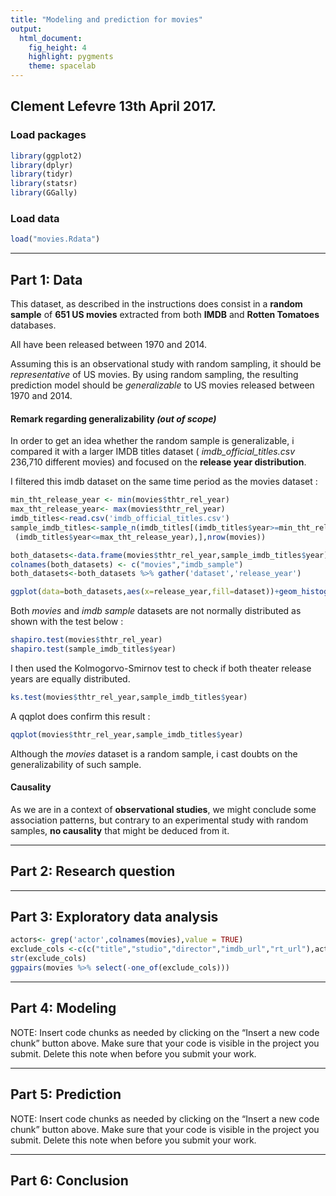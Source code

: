 ```yaml
---
title: "Modeling and prediction for movies"
output: 
  html_document: 
    fig_height: 4
    highlight: pygments
    theme: spacelab
---
```


## Clement Lefevre 13th April 2017.

### Load packages

```r
library(ggplot2)
library(dplyr)
library(tidyr)
library(statsr)
library(GGally)
```

### Load data



```r
load("movies.Rdata")
```



* * *

## Part 1: Data

This dataset, as described in the instructions does consist in a **random sample** of **651 US movies** extracted from both **IMDB** and **Rotten Tomatoes** databases.

All have been released between 1970 and 2014. 

Assuming this is an observational study with random sampling, it should be *representative* of US movies. By using random sampling, the resulting prediction model should be *generalizable* to US movies released between 1970 and 2014.




#### Remark regarding generalizability *(out of scope)*

In order to get an idea whether the random sample is generalizable, i compared it with a larger IMDB titles dataset ( *imdb_official_titles.csv* 236,710 different movies) and focused on the **release year distribution**.

I filtered this imdb dataset on the same time period as the movies dataset :

```r

min_tht_release_year <- min(movies$thtr_rel_year)
max_tht_release_year<- max(movies$thtr_rel_year)
imdb_titles<-read.csv('imdb_official_titles.csv')
sample_imdb_titles<-sample_n(imdb_titles[(imdb_titles$year>=min_tht_release_year) &
 (imdb_titles$year<=max_tht_release_year),],nrow(movies))

both_datasets<-data.frame(movies$thtr_rel_year,sample_imdb_titles$year)
colnames(both_datasets) <- c("movies","imdb_sample")
both_datasets<-both_datasets %>% gather('dataset','release_year')

ggplot(data=both_datasets,aes(x=release_year,fill=dataset))+geom_histogram(position="identity",alpha=0.3)

```


Both *movies* and *imdb sample* datasets are not normally distributed as shown with the test below :
```r
shapiro.test(movies$thtr_rel_year)
shapiro.test(sample_imdb_titles$year)
```
I then  used the Kolmogorvo-Smirnov test to check if both theater release years are equally distributed.

```r
ks.test(movies$thtr_rel_year,sample_imdb_titles$year)
```
A qqplot does confirm this result :
```r
qqplot(movies$thtr_rel_year,sample_imdb_titles$year)
```

Although the *movies* dataset is a random sample, i cast doubts on the generalizability of such sample.


#### Causality
As we are in a context of **observational studies**, we might conclude some association patterns, but contrary to an experimental study with random samples,  **no causality** that might be deduced from it.



* * *

## Part 2: Research question



* * *

## Part 3: Exploratory data analysis

```r

actors<- grep('actor',colnames(movies),value = TRUE)
exclude_cols <-c(c("title","studio","director","imdb_url","rt_url"),actors)
str(exclude_cols)
ggpairs(movies %>% select(-one_of(exclude_cols)))
```


* * *

## Part 4: Modeling

NOTE: Insert code chunks as needed by clicking on the "Insert a new code chunk" 
button above. Make sure that your code is visible in the project you submit. 
Delete this note when before you submit your work.

* * *

## Part 5: Prediction

NOTE: Insert code chunks as needed by clicking on the "Insert a new code chunk" 
button above. Make sure that your code is visible in the project you submit. 
Delete this note when before you submit your work.

* * *

## Part 6: Conclusion

